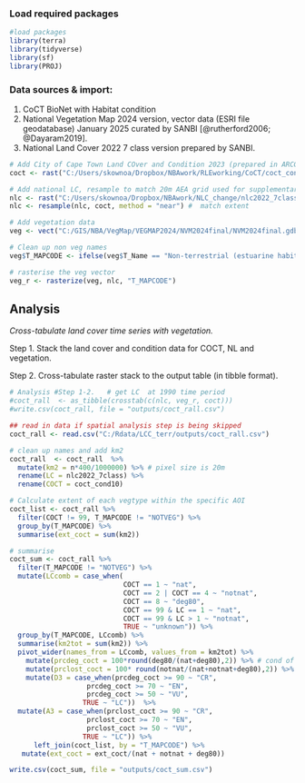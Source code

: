 ### Load required packages

```r
#load packages   
library(terra)  
library(tidyverse) 
library(sf) 
library(PROJ) 
```

### Data sources & import:

1.  CoCT BioNet with Habitat condition
2.  National Vegetation Map 2024 version, vector data (ESRI file geodatabase) January 2025 curated by SANBI [@rutherford2006; @Dayaram2019].
3.  National Land Cover 2022 7 class version prepared by SANBI.

```r
# Add City of Cape Town Land COver and Condition 2023 (prepared in ARCGIS PRO), where 0 = inside AOI but no value assigned, 4 = notnat, 2 = sec nat, 8 = severely degraded. 
coct <- rast("C:/Users/skownoa/Dropbox/NBAwork/RLEworking/CoCT/coct_cond10.tif")

# Add national LC, resample to match 20m AEA grid used for supplementary analysis
nlc <- rast("C:/Users/skownoa/Dropbox/NBAwork/NLC_change/nlc2022_7class.tif" )
nlc <- resample(nlc, coct, method = "near") #  match extent 

# Add vegetation data  
veg <- vect("C:/GIS/NBA/VegMap/VEGMAP2024/NVM2024final/NVM2024final.gdb", "NVM2024Final_IEM5_12_07012025")  

# Clean up non veg names 
veg$T_MAPCODE <- ifelse(veg$T_Name == "Non-terrestrial (estuarine habitat)" | veg$T_Name == "Non-terrestrial (Aquatic)", "NOTVEG", veg$T_MAPCODE)   

# rasterise the veg vector 
veg_r <- rasterize(veg, nlc, "T_MAPCODE")  
```

## Analysis

*Cross-tabulate land cover time series with vegetation.*

Step 1. Stack the land cover and condition data for COCT, NL and vegetation.

Step 2. Cross-tabulate raster stack to the output table (in tibble format).

```r
# Analysis #Step 1-2.   # get LC  at 1990 time period 
#coct_rall  <- as_tibble(crosstab(c(nlc, veg_r, coct)))   
#write.csv(coct_rall, file = "outputs/coct_rall.csv")

## read in data if spatial analysis step is being skipped
coct_rall <- read.csv("C:/Rdata/LCC_terr/outputs/coct_rall.csv")

# clean up names and add km2
coct_rall  <- coct_rall  %>%    
  mutate(km2 = n*400/1000000) %>% # pixel size is 20m
  rename(LC = nlc2022_7class) %>%
  rename(COCT = coct_cond10)  

# Calculate extent of each vegtype within the specific AOI 
coct_list <- coct_rall %>%
  filter(COCT != 99, T_MAPCODE != "NOTVEG") %>%
  group_by(T_MAPCODE) %>%
  summarise(ext_coct = sum(km2))

# summarise
coct_sum <- coct_rall %>%
  filter(T_MAPCODE != "NOTVEG") %>%
  mutate(LCcomb = case_when(
                            COCT == 1 ~ "nat",
                            COCT == 2 | COCT == 4 ~ "notnat",
                            COCT == 8 ~ "deg80",
                            COCT == 99 & LC == 1 ~ "nat",
                            COCT == 99 & LC > 1 ~ "notnat",
                            TRUE ~ "unknown")) %>%
  group_by(T_MAPCODE, LCcomb) %>%
  summarise(km2tot = sum(km2)) %>%
  pivot_wider(names_from = LCcomb, values_from = km2tot) %>%
    mutate(prcdeg_coct = 100*round(deg80/(nat+deg80),2)) %>% # cond of remnants (D1)
    mutate(prclost_coct = 100* round(notnat/(nat+notnat+deg80),2)) %>% # ext of remnants (A3)
    mutate(D3 = case_when(prcdeg_coct >= 90 ~ "CR",
                   prcdeg_coct >= 70 ~ "EN",
                   prcdeg_coct >= 50 ~ "VU",
                  TRUE ~ "LC"))  %>%
  mutate(A3 = case_when(prclost_coct >= 90 ~ "CR",
                   prclost_coct >= 70 ~ "EN",
                   prclost_coct >= 50 ~ "VU",
                  TRUE ~ "LC")) %>%
      left_join(coct_list, by = "T_MAPCODE") %>%
   mutate(ext_coct = ext_coct/(nat + notnat + deg80))

write.csv(coct_sum, file = "outputs/coct_sum.csv")
```

